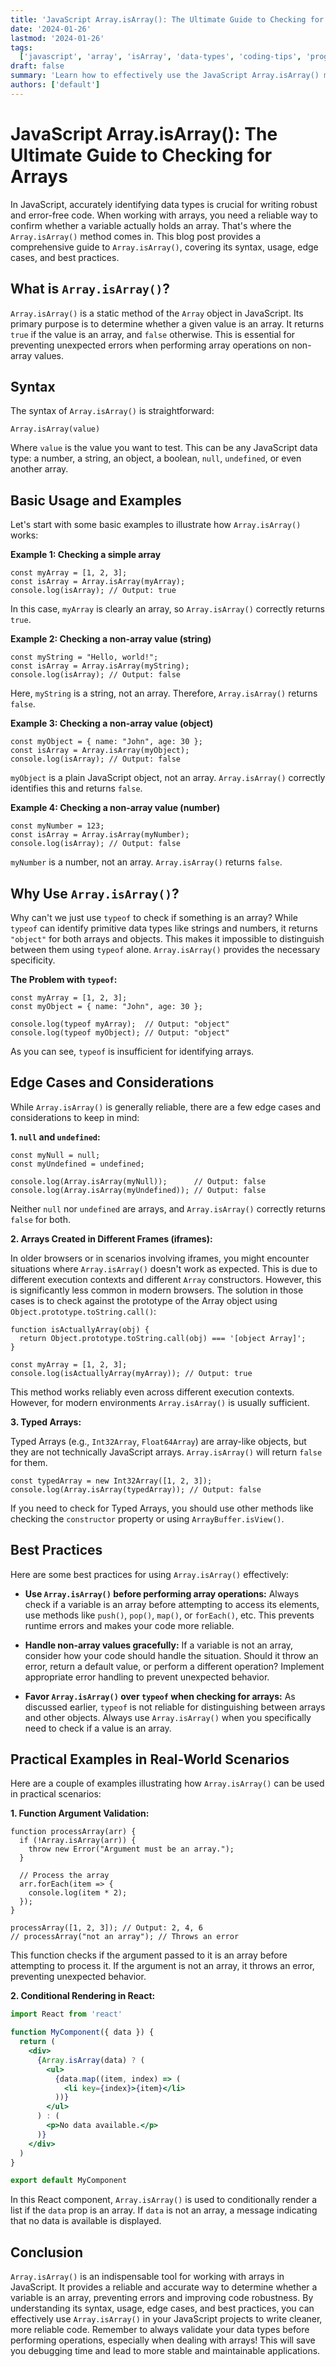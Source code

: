 ```yaml
---
title: 'JavaScript Array.isArray(): The Ultimate Guide to Checking for Arrays'
date: '2024-01-26'
lastmod: '2024-01-26'
tags:
  ['javascript', 'array', 'isArray', 'data-types', 'coding-tips', 'programming', 'web-development']
draft: false
summary: 'Learn how to effectively use the JavaScript Array.isArray() method to reliably determine if a variable is an array. Explore code examples, edge cases, and best practices for robust array checking in your JavaScript applications.'
authors: ['default']
---
```


# JavaScript Array.isArray(): The Ultimate Guide to Checking for Arrays

In JavaScript, accurately identifying data types is crucial for writing robust and error-free code. When working with arrays, you need a reliable way to confirm whether a variable actually holds an array. That's where the `Array.isArray()` method comes in. This blog post provides a comprehensive guide to `Array.isArray()`, covering its syntax, usage, edge cases, and best practices.

## What is `Array.isArray()`?

`Array.isArray()` is a static method of the `Array` object in JavaScript. Its primary purpose is to determine whether a given value is an array. It returns `true` if the value is an array, and `false` otherwise. This is essential for preventing unexpected errors when performing array operations on non-array values.

## Syntax

The syntax of `Array.isArray()` is straightforward:

```plaintext
Array.isArray(value)
```

Where `value` is the value you want to test. This can be any JavaScript data type: a number, a string, an object, a boolean, `null`, `undefined`, or even another array.

## Basic Usage and Examples

Let's start with some basic examples to illustrate how `Array.isArray()` works:

**Example 1: Checking a simple array**

```plaintext
const myArray = [1, 2, 3];
const isArray = Array.isArray(myArray);
console.log(isArray); // Output: true
```

In this case, `myArray` is clearly an array, so `Array.isArray()` correctly returns `true`.

**Example 2: Checking a non-array value (string)**

```plaintext
const myString = "Hello, world!";
const isArray = Array.isArray(myString);
console.log(isArray); // Output: false
```

Here, `myString` is a string, not an array. Therefore, `Array.isArray()` returns `false`.

**Example 3: Checking a non-array value (object)**

```plaintext
const myObject = { name: "John", age: 30 };
const isArray = Array.isArray(myObject);
console.log(isArray); // Output: false
```

`myObject` is a plain JavaScript object, not an array. `Array.isArray()` correctly identifies this and returns `false`.

**Example 4: Checking a non-array value (number)**

```plaintext
const myNumber = 123;
const isArray = Array.isArray(myNumber);
console.log(isArray); // Output: false
```

`myNumber` is a number, not an array. `Array.isArray()` returns `false`.

## Why Use `Array.isArray()`?

Why can't we just use `typeof` to check if something is an array? While `typeof` can identify primitive data types like strings and numbers, it returns `"object"` for both arrays and objects. This makes it impossible to distinguish between them using `typeof` alone. `Array.isArray()` provides the necessary specificity.

**The Problem with `typeof`:**

```plaintext
const myArray = [1, 2, 3];
const myObject = { name: "John", age: 30 };

console.log(typeof myArray);  // Output: "object"
console.log(typeof myObject); // Output: "object"
```

As you can see, `typeof` is insufficient for identifying arrays.

## Edge Cases and Considerations

While `Array.isArray()` is generally reliable, there are a few edge cases and considerations to keep in mind:

**1. `null` and `undefined`:**

```plaintext
const myNull = null;
const myUndefined = undefined;

console.log(Array.isArray(myNull));      // Output: false
console.log(Array.isArray(myUndefined)); // Output: false
```

Neither `null` nor `undefined` are arrays, and `Array.isArray()` correctly returns `false` for both.

**2. Arrays Created in Different Frames (iframes):**

In older browsers or in scenarios involving iframes, you might encounter situations where `Array.isArray()` doesn't work as expected. This is due to different execution contexts and different `Array` constructors. However, this is significantly less common in modern browsers. The solution in those cases is to check against the prototype of the Array object using `Object.prototype.toString.call()`:

```plaintext
function isActuallyArray(obj) {
  return Object.prototype.toString.call(obj) === '[object Array]';
}

const myArray = [1, 2, 3];
console.log(isActuallyArray(myArray)); // Output: true
```

This method works reliably even across different execution contexts. However, for modern environments `Array.isArray()` is usually sufficient.

**3. Typed Arrays:**

Typed Arrays (e.g., `Int32Array`, `Float64Array`) are array-like objects, but they are not technically JavaScript arrays. `Array.isArray()` will return `false` for them.

```plaintext
const typedArray = new Int32Array([1, 2, 3]);
console.log(Array.isArray(typedArray)); // Output: false
```

If you need to check for Typed Arrays, you should use other methods like checking the `constructor` property or using `ArrayBuffer.isView()`.

## Best Practices

Here are some best practices for using `Array.isArray()` effectively:

- **Use `Array.isArray()` before performing array operations:** Always check if a variable is an array before attempting to access its elements, use methods like `push()`, `pop()`, `map()`, or `forEach()`, etc. This prevents runtime errors and makes your code more reliable.

- **Handle non-array values gracefully:** If a variable is not an array, consider how your code should handle the situation. Should it throw an error, return a default value, or perform a different operation? Implement appropriate error handling to prevent unexpected behavior.

- **Favor `Array.isArray()` over `typeof` when checking for arrays:** As discussed earlier, `typeof` is not reliable for distinguishing between arrays and other objects. Always use `Array.isArray()` when you specifically need to check if a value is an array.

## Practical Examples in Real-World Scenarios

Here are a couple of examples illustrating how `Array.isArray()` can be used in practical scenarios:

**1. Function Argument Validation:**

```plaintext
function processArray(arr) {
  if (!Array.isArray(arr)) {
    throw new Error("Argument must be an array.");
  }

  // Process the array
  arr.forEach(item => {
    console.log(item * 2);
  });
}

processArray([1, 2, 3]); // Output: 2, 4, 6
// processArray("not an array"); // Throws an error
```

This function checks if the argument passed to it is an array before attempting to process it. If the argument is not an array, it throws an error, preventing unexpected behavior.

**2. Conditional Rendering in React:**

```jsx
import React from 'react'

function MyComponent({ data }) {
  return (
    <div>
      {Array.isArray(data) ? (
        <ul>
          {data.map((item, index) => (
            <li key={index}>{item}</li>
          ))}
        </ul>
      ) : (
        <p>No data available.</p>
      )}
    </div>
  )
}

export default MyComponent
```

In this React component, `Array.isArray()` is used to conditionally render a list if the `data` prop is an array. If `data` is not an array, a message indicating that no data is available is displayed.

## Conclusion

`Array.isArray()` is an indispensable tool for working with arrays in JavaScript. It provides a reliable and accurate way to determine whether a variable is an array, preventing errors and improving code robustness. By understanding its syntax, usage, edge cases, and best practices, you can effectively use `Array.isArray()` in your JavaScript projects to write cleaner, more reliable code. Remember to always validate your data types before performing operations, especially when dealing with arrays! This will save you debugging time and lead to more stable and maintainable applications.
